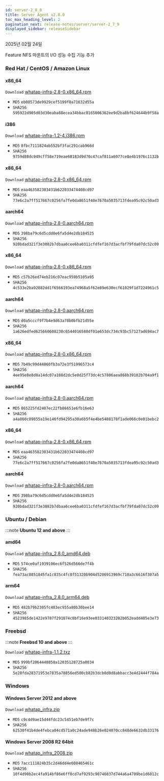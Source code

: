 ```yaml
---
id: server-2_8_0
title: Server Agent v2.8.0
toc_max_heading_level: 2
pagination_next: release-notes/server/server-2_7_9
displayed_sidebar: releaseSidebar
---
```


2025년 02월 24일

<Status priority='1'>Feature</Status>  NFS 마운트의 I/O 성능 수집 기능 추가

### Red Hat / CentOS / Amazon Linux

<Tabs>
<TabItem value="6Server6" label="6Server6 / 6" default>

#### x86_64

<code class='my'>Download</code> [whatap-infra-2.8-0.x86_64.rpm](https://repo.whatap.io/centos/6/x86_64/whatap-infra-2.8-0.x86_64.rpm)

* <code class='Beta'>MD5</code> `eb08573de9929cef5199f8a71632d55a`
* <code class='Beta'>SHA256</code> `595922d905d03d30eaba88ecea34bbac8165006362ee9d2ba8bf624644b9f58a`

#### i386

<code class='my'>Download</code> [whatap-infra-1.2-4.i386.rpm](https://repo.whatap.io/centos/6/i386/whatap-infra-1.2-4.i386.rpm)

* <code class='Beta'>MD5</code> `8fbc7111824ab552bf3fac291cab966d`
* <code class='Beta'>SHA256</code> `9759d88dc949cff58e719eae68183d9d70c47caf811a6077ce8e4b1976c1132b`
</TabItem>
<TabItem value="7Server7" label="7Server7 / 7" default>

#### x86_64

<code class='my'>Download</code> [whatap-infra-2.8-0.x86_64.rpm](https://repo.whatap.io/centos/7/x86_64/whatap-infra-2.8-0.x86_64.rpm)

* <code class='Beta'>MD5</code> `eaa463582303431b622033474408cd97`
* <code class='Beta'>SHA256</code> `77e6c2a7ff517667c0256fa7fe0da8651f40e7670a5035713fdea95c92c50ad3`

#### aarch64

<code class='my'>Download</code> [whatap-infra-2.8-0.aarch64.rpm](https://repo.whatap.io/centos/7/aarch64/whatap-infra-2.8-0.aarch64.rpm)

* <code class='Beta'>MD5</code> `398ba79c6d5cdd0e6fa5d4e2db184525`
* <code class='Beta'>SHA256</code> `920bdad321f3e3082b7dbaa6cee6ba0311cfdfef167d3acfbf79fda07dc52c09`
</TabItem>
<TabItem value="8Server8" label="8Server8 / 8" default>

#### x86_64

<code class='my'>Download</code> [whatap-infra-2.8-0.x86_64.rpm](https://repo.whatap.io/centos/8/x86_64/whatap-infra-2.8-0.x86_64.rpm)

* <code class='Beta'>MD5</code> `c57b26ed74eb216c07eac959b5105a95`
* <code class='Beta'>SHA256</code> `4c533e2ba92882dd1f6566193ea74968a5f62e89e630ecf61029f1d7224961c5`

#### aarch64

<code class='my'>Download</code> [whatap-infra-2.8-0.aarch64.rpm](https://repo.whatap.io/centos/8/aarch64/whatap-infra-2.8-0.aarch64.rpm)

* <code class='Beta'>MD5</code> `d0a5cccf9f7b4e9d63a78b0bfb21d55e`
* <code class='Beta'>SHA256</code> `1a626edfed625660608238c6544016580df01e653dc734c93bc57127ad694ac7`
</TabItem>
<TabItem value="9Server9" label="9Server9 / 9" default>

#### x86_64

<code class='my'>Download</code> [whatap-infra-2.8-0.x86_64.rpm](https://repo.whatap.io/centos/9/x86_64/whatap-infra-2.8-0.x86_64.rpm)

* <code class='Beta'>MD5</code> `7b49c99d44860fb3a72e3f51996573c4`
* <code class='Beta'>SHA256</code> `4ee95e8e8d8a14dc07a188d2dc5e0d25f73dc4c57806aea868b39102b704a9f1`

#### aarch64

<code class='my'>Download</code> [whatap-infra-2.8-0.aarch64.rpm](https://repo.whatap.io/centos/9/aarch64/whatap-infra-2.8-0.aarch64.rpm)

* <code class='Beta'>MD5</code> `865225fd2407ec22fb86651e6fb16e63`
* <code class='Beta'>SHA256</code> `a4a860c89855a19e146fd94295a30a6b5f4e4be5488178f1ade066c0e01bebc2`
</TabItem>
<TabItem value="amazonlinux2" label="amazonlinux2" default>

#### x86_64

<code class='my'>Download</code> [whatap-infra-2.8-0.x86_64.rpm](https://repo.whatap.io/centos/latest/x86_64/whatap-infra-2.8-0.x86_64.rpm)

* <code class='Beta'>MD5</code> `eaa463582303431b622033474408cd97`
* <code class='Beta'>SHA256</code> `77e6c2a7ff517667c0256fa7fe0da8651f40e7670a5035713fdea95c92c50ad3`

#### aarch64

<code class='my'>Download</code> [whatap-infra-2.8-0.aarch64.rpm](https://repo.whatap.io/centos/latest/aarch64/whatap-infra-2.8-0.aarch64.rpm)

* <code class='Beta'>MD5</code> `398ba79c6d5cdd0e6fa5d4e2db184525`
* <code class='Beta'>SHA256</code> `920bdad321f3e3082b7dbaa6cee6ba0311cfdfef167d3acfbf79fda07dc52c09`
</TabItem>

</Tabs>

### Ubuntu / Debian 

:::note
**Ubuntu 12 and above**
:::


#### amd64

<code class='my'>Download</code> [whatap-infra_2.8.0_amd64.deb](https://repo.whatap.io/debian/unstable/whatap-infra_2.8.0_amd64.deb)

* <code class='Beta'>MD5</code> `574ce0af1939106ec6f526d566de7f4b`
* <code class='Beta'>SHA256</code> `fea73ac0851845fa1c835c4fc8f51320b904d5206913969c710a3c6616f307a5`

#### arm64

<code class='my'>Download</code> [whatap-infra_2.8.0_arm64.deb](https://repo.whatap.io/debian/unstable/whatap-infra_2.8.0_arm64.deb)

* <code class='Beta'>MD5</code> `482b79b2305fc403ec955a80b30bee14`
* <code class='Beta'>SHA256</code> `4523985de1422e9787f291874c8bf16e93ee033140323202b052eadd405e3e73`

### Freebsd

:::note
**Freebsd 10 and above**
:::


<code class='my'>Download</code> [whatap-infra-1.1.2.txz](https://repo.whatap.io/freebsd/10/whatap-infra-1.1.2.txz)

* <code class='Beta'>MD5</code> `999bf2064448858a12035128725a8034`
* <code class='Beta'>SHA256</code> `5e28fda28371953e7835a78856ed500cb82b3dcb0d0d8abbacc3e4d2444f784a`

### Windows 

#### Windows Server 2012 and above


<code class='my'>Download</code> [whatap_infra.zip](https://repo.whatap.io/windows/whatap_infra.zip)

* <code class='Beta'>MD5</code> `c9c4d9ae15d44fdc23c5451eb7de9f7c`
* <code class='Beta'>SHA256</code> `62530f41b4de4febca04cd571a0c24ade948b26e024070cc848de6632db33176`


#### Windows Server 2008 R2 64bit


<code class='my'>Download</code> [whatap_infra_2008.zip](https://repo.whatap.io/windows/whatap_infra_2008.zip)

* <code class='Beta'>MD5</code> `7acc111824b35c2d46dd4e608465461c`
* <code class='Beta'>SHA256</code> `10f4d90b2ec4fa914bf86e6ff0cd7af9293c90746837d744a6a4709be1d6812c`